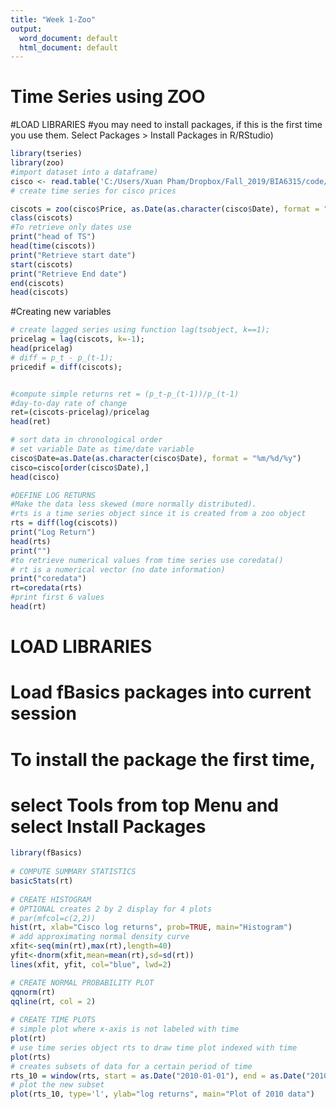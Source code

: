 ```yaml
---
title: "Week 1-Zoo"
output:
  word_document: default
  html_document: default
---
```


# Time Series using ZOO
#LOAD LIBRARIES
#you may need to install packages, if this is the first time you use them. Select Packages > Install Packages in R/RStudio) 


```r
library(tseries)
library(zoo)
#import dataset into a dataframe)
cisco <- read.table('C:/Users/Xuan Pham/Dropbox/Fall_2019/BIA6315/code/Week 1/Data/cisco_00-10.csv', header=T, sep=',')
# create time series for cisco prices

ciscots = zoo(cisco$Price, as.Date(as.character(cisco$Date), format = "%m/%d/%y"))
class(ciscots)
#To retrieve only dates use
print("head of TS")
head(time(ciscots))
print("Retrieve start date")
start(ciscots)
print("Retrieve End date")
end(ciscots)
head(ciscots)
```


#Creating new variables 
```r
# create lagged series using function lag(tsobject, k==1);
pricelag = lag(ciscots, k=-1);
head(pricelag)
# diff = p_t - p_(t-1);
pricedif = diff(ciscots);


#compute simple returns ret = (p_t-p_(t-1))/p_(t-1)
#day-to-day rate of change
ret=(ciscots-pricelag)/pricelag
head(ret)
```

```r
# sort data in chronological order
# set variable Date as time/date variable
cisco$Date=as.Date(as.character(cisco$Date), format = "%m/%d/%y")
cisco=cisco[order(cisco$Date),]
head(cisco)
```



```r
#DEFINE LOG RETURNS
#Make the data less skewed (more normally distributed).
#rts is a time series object since it is created from a zoo object
rts = diff(log(ciscots))
print("Log Return")
head(rts)
print("")
#to retrieve numerical values from time series use coredata()
# rt is a numerical vector (no date information)
print("coredata")
rt=coredata(rts)
#print first 6 values
head(rt)
```

# LOAD LIBRARIES
# Load fBasics packages into current session
# To install the package the first time, 
# select Tools from top Menu and select Install Packages 

```r
library(fBasics)
                     
# COMPUTE SUMMARY STATISTICS
basicStats(rt) 
           
# CREATE HISTOGRAM 
# OPTIONAL creates 2 by 2 display for 4 plots 
# par(mfcol=c(2,2)) 
hist(rt, xlab="Cisco log returns", prob=TRUE, main="Histogram") 
# add approximating normal density curve 
xfit<-seq(min(rt),max(rt),length=40) 
yfit<-dnorm(xfit,mean=mean(rt),sd=sd(rt)) 
lines(xfit, yfit, col="blue", lwd=2) 
```

```r
# CREATE NORMAL PROBABILITY PLOT 
qqnorm(rt) 
qqline(rt, col = 2) 
                 
# CREATE TIME PLOTS 
# simple plot where x-axis is not labeled with time 
plot(rt) 
# use time series object rts to draw time plot indexed with time 
plot(rts) 
# creates subsets of data for a certain period of time 
rts_10 = window(rts, start = as.Date("2010-01-01"), end = as.Date("2010-12-31")) 
# plot the new subset 
plot(rts_10, type='l', ylab="log returns", main="Plot of 2010 data") 
```
